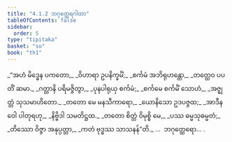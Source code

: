 ```yaml
---
title: "4.1.2 ဘဂုတ္ထေရဂါထာ"
tableOfContents: false
sidebar:
  order: 5
type: "tipitaka"
basket: "su"
book: "th1"
---
```



<DynamicBreadcrumb />

<Division number="271" book="th1">

<Paragraph number="508" type="verses" book="th1">
_“အဟံ မိဒ္ဓေန ပကတော,_  
_ဝိဟာရာ ဥပနိက္ခမိံ;_  
_စင်္ကမံ အဘိရုဟန္တော,_  
_တတ္ထေဝ ပပတိံ ဆမာ._  

</Paragraph>

</Division>
<Division number="272" book="th1">

<Paragraph number="509" type="verses" book="th1">
_ဂတ္တာနိ ပရိမဇ္ဇိတွာ,_  
_ပုနပါရုယှ စင်္ကမံ;_  
_စင်္ကမေ စင်္ကမိံ သောဟံ,_  
_အဇ္ဈတ္တံ သုသမာဟိတော._  

</Paragraph>

</Division>
<Division number="273" book="th1">

<Paragraph number="510" type="verses" book="th1">
_တတော မေ မနသီကာရော,_  
_ယောနိသော ဥဒပဇ္ဇထ;_  
_အာဒီနဝေါ ပါတုရဟု,_  
_နိဗ္ဗိဒါ သမတိဋ္ဌထ._  

</Paragraph>

</Division>
<Division number="274" book="th1">

<Paragraph number="511" type="verses" book="th1">
_တတော စိတ္တံ ဝိမုစ္စိ မေ,_  
_ပဿ ဓမ္မသုဓမ္မတံ;_  
_တိဿော ဝိဇ္ဇာ အနုပ္ပတ္တာ,_  
_ကတံ ဗုဒ္ဓဿ သာသနန်”တိ._  


</Paragraph>
</Division>

<Paragraph number="512" type="center" book="th1">
…  ဘဂုတ္ထေရော… .
</Paragraph>